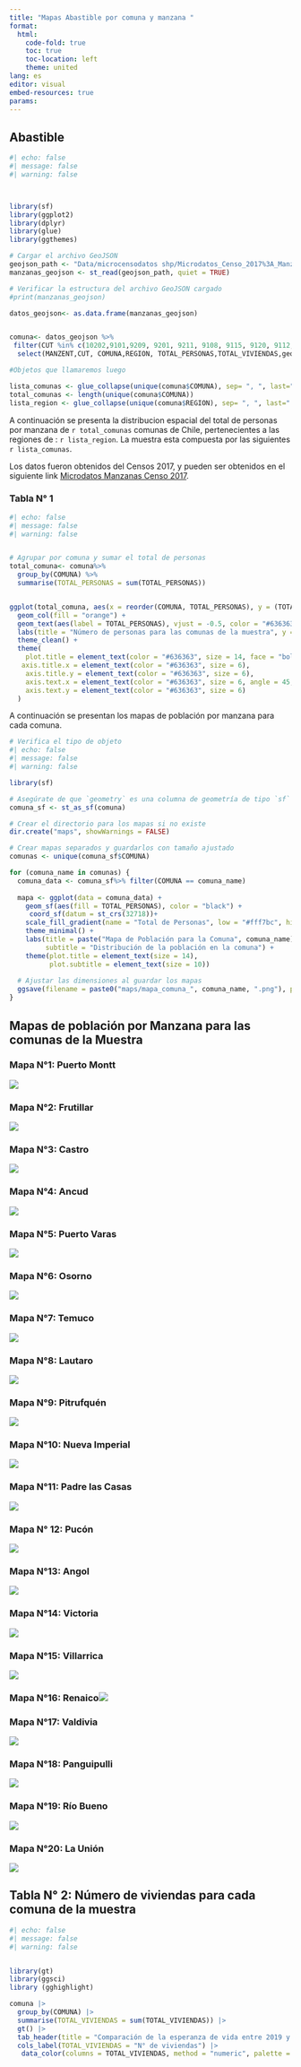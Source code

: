---
title: "Mapas Abastible por comuna y manzana "
format:
  html:
    code-fold: true
    toc: true
    toc-location: left
    theme: united
lang: es
editor: visual
embed-resources: true
params:
---

## Abastible

```{r}
#| echo: false
#| message: false
#| warning: false



library(sf)
library(ggplot2)
library(dplyr)
library(glue)
library(ggthemes)

# Cargar el archivo GeoJSON
geojson_path <- "Data/microcensodatos shp/Microdatos_Censo_2017%3A_Manzana.geojson"
manzanas_geojson <- st_read(geojson_path, quiet = TRUE)

# Verificar la estructura del archivo GeoJSON cargado
#print(manzanas_geojson)

datos_geojson<- as.data.frame(manzanas_geojson)


comuna<- datos_geojson %>%
 filter(CUT %in% c(10202,9101,9209, 9201, 9211, 9108, 9115, 9120, 9112, 9114, 9111, 10301, 14101, 14108, 14204, 14201, 10101, 10109, 10201, 10202, 10105)) %>%
  select(MANZENT,CUT, COMUNA,REGION, TOTAL_PERSONAS,TOTAL_VIVIENDAS,geometry)

#Objetos que llamaremos luego

lista_comunas <- glue_collapse(unique(comuna$COMUNA), sep= ", ", last=" y ")
total_comunas <- length(unique(comuna$COMUNA))
lista_region <- glue_collapse(unique(comuna$REGION), sep= ", ", last=" y ")
```

A continuación se presenta la distribucion espacial del total de personas por manzana de `r total_comunas` comunas de Chile, pertenecientes a las regiones de : `r lista_region`. La muestra esta compuesta por las siguientes `r lista_comunas`.

Los datos fueron obtenidos del Censos 2017, y pueden ser obtenidos en el siguiente link [Microdatos Manzanas Censo 2017](#0).

### Tabla N° 1

```{r}
#| echo: false
#| message: false
#| warning: false


# Agrupar por comuna y sumar el total de personas
total_comuna<- comuna%>%
  group_by(COMUNA) %>%
  summarise(TOTAL_PERSONAS = sum(TOTAL_PERSONAS))


ggplot(total_comuna, aes(x = reorder(COMUNA, TOTAL_PERSONAS), y = (TOTAL_PERSONAS))) +
  geom_col(fill = "orange") +
  geom_text(aes(label = TOTAL_PERSONAS), vjust = -0.5, color = "#636363", size=2)+
  labs(title = "Número de personas para las comunas de la muestra", y = NULL, x = NULL) +
  theme_clean() +
  theme(
    plot.title = element_text(color = "#636363", size = 14, face = "bold", hjust= 0.5),
   axis.title.x = element_text(color = "#636363", size = 6),
    axis.title.y = element_text(color = "#636363", size = 6),
    axis.text.x = element_text(color = "#636363", size = 6, angle = 45, hjust = 1),
    axis.text.y = element_text(color = "#636363", size = 6)
  )
```

A continuación se presentan los mapas de población por manzana para cada comuna.

```{r}
# Verifica el tipo de objeto
#| echo: false
#| message: false
#| warning: false

library(sf)

# Asegúrate de que `geometry` es una columna de geometría de tipo `sf`
comuna_sf <- st_as_sf(comuna)

# Crear el directorio para los mapas si no existe
dir.create("maps", showWarnings = FALSE)

# Crear mapas separados y guardarlos con tamaño ajustado
comunas <- unique(comuna_sf$COMUNA)

for (comuna_name in comunas) {
  comuna_data <- comuna_sf%>% filter(COMUNA == comuna_name)
  
  mapa <- ggplot(data = comuna_data) +
    geom_sf(aes(fill = TOTAL_PERSONAS), color = "black") +
     coord_sf(datum = st_crs(32718))+
    scale_fill_gradient(name = "Total de Personas", low = "#fff7bc", high = "#d95f0e") +
    theme_minimal() +
    labs(title = paste("Mapa de Población para la Comuna", comuna_name), 
         subtitle = "Distribución de la población en la comuna") +
    theme(plot.title = element_text(size = 14),
          plot.subtitle = element_text(size = 10))
  
  # Ajustar las dimensiones al guardar los mapas
  ggsave(filename = paste0("maps/mapa_comuna_", comuna_name, ".png"), plot = mapa, width = 15, height = 10, dpi = 300)
}


```

## Mapas de población por Manzana para las comunas de la Muestra

### Mapa N°1: Puerto Montt

![](maps/mapa_comuna_PUERTO%20MONTT.png)

### Mapa N°2: Frutillar

![](maps/mapa_comuna_FRUTILLAR.png)

### Mapa N°3: Castro

![](maps/mapa_comuna_CASTRO.png)

### Mapa N°4: Ancud

![](maps/mapa_comuna_ANCUD.png)

### Mapa N°5: Puerto Varas

![](maps/mapa_comuna_PUERTO%20VARAS.png)

### Mapa N°6: Osorno

![](maps/mapa_comuna_OSORNO.png)

### Mapa N°7: Temuco

![](maps/mapa_comuna_TEMUCO.png)

### Mapa N°8: Lautaro

![](maps/mapa_comuna_LAUTARO.png)

### Mapa N°9: Pitrufquén

![](maps/mapa_comuna_PITRUFQUÉN.png)

### Mapa N°10: Nueva Imperial

![](maps/mapa_comuna_NUEVA%20IMPERIAL.png)

### Mapa N°11: Padre las Casas

![](maps/mapa_comuna_PADRE%20LAS%20CASAS.png)

### Mapa N° 12: Pucón

![](maps/mapa_comuna_PUCÓN.png)

### Mapa N°13: Angol

![](maps/mapa_comuna_ANGOL.png)

### Mapa N°14: Victoria

![](maps/mapa_comuna_VICTORIA.png)

### Mapa N°15: Villarrica

![](maps/mapa_comuna_VILLARRICA.png)

### Mapa N°16: Renaico![](maps/mapa_comuna_RENAICO.png)

### Mapa N°17: Valdivia

![](maps/mapa_comuna_VALDIVIA.png)

### Mapa N°18: Panguipulli

![](maps/mapa_comuna_PANGUIPULLI.png)

### Mapa N°19: Río Bueno

![](maps/mapa_comuna_RÍO%20BUENO.png)

### Mapa N°20: La Unión

![](maps/mapa_comuna_LA%20UNIÓN.png)

## Tabla N° 2: Número de viviendas para cada comuna de la muestra

```{r}
#| echo: false
#| message: false
#| warning: false


library(gt)
library(ggsci)
library (gghighlight)

comuna |>
  group_by(COMUNA) |>
  summarise(TOTAL_VIVIENDAS = sum(TOTAL_VIVIENDAS)) |>
  gt() |>
  tab_header(title = "Comparación de la esperanza de vida entre 2019 y 2020") |>
  cols_label(TOTAL_VIVIENDAS = "N° de viviendas") |>
   data_color(columns = TOTAL_VIVIENDAS, method = "numeric", palette = "ggsci::orange_material")

```
